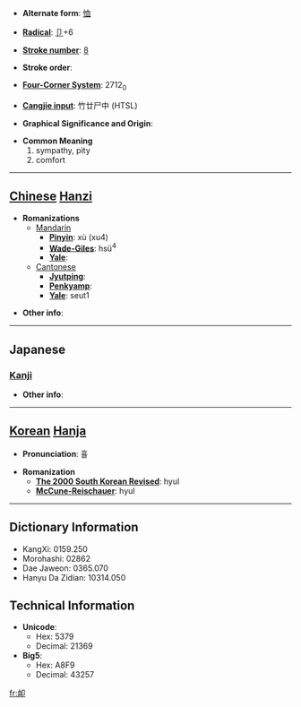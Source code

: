 * '''Alternate form''': [[恤]]

* '''[[Wiktionary:Chinese radical index| Radical]]''': [[Wiktionary:Chinese radical index 卩|卩]]+6

* '''[[Wiktionary:Chinese total strokes index|Stroke number]]''': [[Wiktionary:Chinese total strokes index 8|8]]

* '''Stroke order''': 

* '''[[Wiktionary:Chinese four corner index|Four-Corner System]]''': 2712<sub>0</sub>

* '''[[Wiktionary:Chinese Cangjie index|Cangjie input]]''': 竹廿尸中 (HTSL)

* '''Graphical Significance and Origin''': 

* '''Common Meaning'''
*#sympathy, pity
*# comfort


----

== [[Chinese]] [[Hanzi]] ==

* '''Romanizations'''
** [[Mandarin]]
*** '''[[Pinyin]]''': xù (xu4)
*** '''[[Wade-Giles]]''': hsü<sup>4</sup>
*** '''[[Yale]]''': 
**[[Cantonese]]
***'''[[Jyutping]]''':
***'''[[Penkyamp]]''': 
***'''[[Yale]]''': seut1

* '''Other info''': 

----

==Japanese==
===[[Kanji]]===
{{kanji|on readings=[[じゅつ]] (jutsu), [[しゅつ]] (shutsu), [[しゅち]] (shuchi), [[そつ]] (sotsu)
|kun readings=[[うれえる]] (ureeru)
}}

* '''Other info''':  

----

== [[Korean]] [[Hanja]] ==

* '''Pronunciation''': 휼

* '''Romanization'''
** '''[[The 2000 South Korean Revised Romanization|The 2000 South Korean Revised]]''': hyul
** '''[[McCune-Reischauer]]''': hyul

----

== Dictionary Information ==

* KangXi: 0159.250
* Morohashi: 02862
* Dae Jaweon: 0365.070
* Hanyu Da Zidian: 10314.050

== Technical Information ==

* '''Unicode''':
** Hex: 5379
** Decimal: 21369
* '''Big5''':
** Hex: A8F9
** Decimal: 43257

[[fr:卹]]